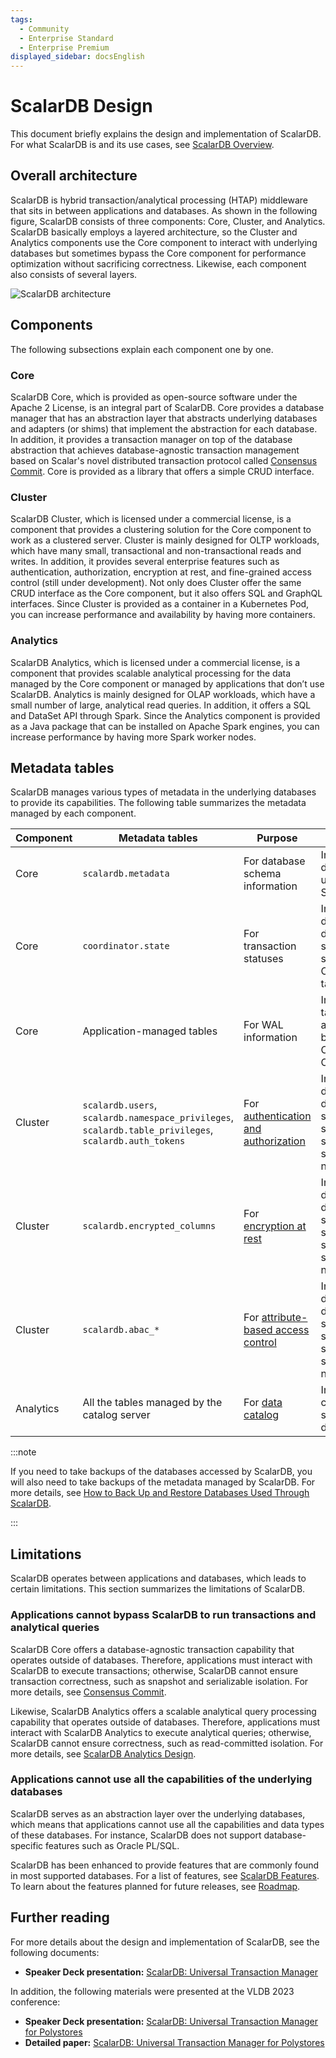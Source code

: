 ```yaml
---
tags:
  - Community
  - Enterprise Standard
  - Enterprise Premium
displayed_sidebar: docsEnglish
---
```


# ScalarDB Design

This document briefly explains the design and implementation of ScalarDB. For what ScalarDB is and its use cases, see [ScalarDB Overview](./overview.mdx).

## Overall architecture

ScalarDB is hybrid transaction/analytical processing (HTAP) middleware that sits in between applications and databases. As shown in the following figure, ScalarDB consists of three components: Core, Cluster, and Analytics. ScalarDB basically employs a layered architecture, so the Cluster and Analytics components use the Core component to interact with underlying databases but sometimes bypass the Core component for performance optimization without sacrificing correctness. Likewise, each component also consists of several layers. 

![ScalarDB architecture](images/scalardb-architecture.png)

## Components

The following subsections explain each component one by one.

### Core

ScalarDB Core, which is provided as open-source software under the Apache 2 License, is an integral part of ScalarDB. Core provides a database manager that has an abstraction layer that abstracts underlying databases and adapters (or shims) that implement the abstraction for each database. In addition, it provides a transaction manager on top of the database abstraction that achieves database-agnostic transaction management based on Scalar's novel distributed transaction protocol called [Consensus Commit](./consensus-commit.mdx). Core is provided as a library that offers a simple CRUD interface.

### Cluster

ScalarDB Cluster, which is licensed under a commercial license, is a component that provides a clustering solution for the Core component to work as a clustered server. Cluster is mainly designed for OLTP workloads, which have many small, transactional and non-transactional reads and writes. In addition, it provides several enterprise features such as authentication, authorization, encryption at rest, and fine-grained access control (still under development). Not only does Cluster offer the same CRUD interface as the Core component, but it also offers SQL and GraphQL interfaces. Since Cluster is provided as a container in a Kubernetes Pod, you can increase performance and availability by having more containers.

### Analytics

ScalarDB Analytics, which is licensed under a commercial license, is a component that provides scalable analytical processing for the data managed by the Core component or managed by applications that don’t use ScalarDB. Analytics is mainly designed for OLAP workloads, which have a small number of large, analytical read queries. In addition, it offers a SQL and DataSet API through Spark. Since the Analytics component is provided as a Java package that can be installed on Apache Spark engines, you can increase performance by having more Spark worker nodes.

## Metadata tables

ScalarDB manages various types of metadata in the underlying databases to provide its capabilities. The following table summarizes the metadata managed by each component.

| Component | Metadata tables                                                                                        | Purpose                                                                               | Location                                                                    |
| --------- | ------------------------------------------------------------------------------------------------------ | ------------------------------------------------------------------------------------- | --------------------------------------------------------------------------- |
| Core      | `scalardb.metadata`                                                                                    | For database schema information                                                       | In all the databases under ScalarDB                                         |
| Core      | `coordinator.state`                                                                                    | For transaction statuses                                                              | In one designated database specified to store the Coordinator table         |
| Core      | Application-managed tables                                                                             | For WAL information                                                                   | In all the tables accessed by Consensus Commit                              |
| Cluster   | `scalardb.users`, `scalardb.namespace_privileges`, `scalardb.table_privileges`, `scalardb.auth_tokens` | For [authentication and authorization](./scalardb-cluster/scalardb-auth-with-sql.mdx) | In one designated database specified to store the scalardb system namespace |
| Cluster   | `scalardb.encrypted_columns`                                                                           | For [encryption at rest](./scalardb-cluster/encrypt-data-at-rest.mdx)                 | In one designated database specified to store the scalardb system namespace |
| Cluster   | `scalardb.abac_*`                                                                                      | For [attribute-based access control](./scalardb-cluster/authorize-with-abac.mdx)      | In one designated database specified to store the scalardb system namespace |
| Analytics | All the tables managed by the catalog server                                                           | For [data catalog](./scalardb-analytics/design.mdx#universal-data-catalog)            | In the catalog server database                                              |

:::note

If you need to take backups of the databases accessed by ScalarDB, you will also need to take backups of the metadata managed by ScalarDB. For more details, see [How to Back Up and Restore Databases Used Through ScalarDB](./backup-restore.mdx).

:::

## Limitations

ScalarDB operates between applications and databases, which leads to certain limitations. This section summarizes the limitations of ScalarDB.

### Applications cannot bypass ScalarDB to run transactions and analytical queries

ScalarDB Core offers a database-agnostic transaction capability that operates outside of databases. Therefore, applications must interact with ScalarDB to execute transactions; otherwise, ScalarDB cannot ensure transaction correctness, such as snapshot and serializable isolation. For more details, see [Consensus Commit](./consensus-commit.mdx).

Likewise, ScalarDB Analytics offers a scalable analytical query processing capability that operates outside of databases. Therefore, applications must interact with ScalarDB Analytics to execute analytical queries; otherwise, ScalarDB cannot ensure correctness, such as read-committed isolation. For more details, see [ScalarDB Analytics Design](./scalardb-analytics/design.mdx).

### Applications cannot use all the capabilities of the underlying databases

ScalarDB serves as an abstraction layer over the underlying databases, which means that applications cannot use all the capabilities and data types of these databases. For instance, ScalarDB does not support database-specific features such as Oracle PL/SQL.

ScalarDB has been enhanced to provide features that are commonly found in most supported databases. For a list of features, see [ScalarDB Features](./features.mdx). To learn about the features planned for future releases, see [Roadmap](./roadmap.mdx).

## Further reading

For more details about the design and implementation of ScalarDB, see the following documents:

- **Speaker Deck presentation:** [ScalarDB: Universal Transaction Manager](https://speakerdeck.com/scalar/scalar-db-universal-transaction-manager)

In addition, the following materials were presented at the VLDB 2023 conference:

- **Speaker Deck presentation:** [ScalarDB: Universal Transaction Manager for Polystores](https://speakerdeck.com/scalar/scalardb-universal-transaction-manager-for-polystores-vldb23)
- **Detailed paper:** [ScalarDB: Universal Transaction Manager for Polystores](https://www.vldb.org/pvldb/vol16/p3768-yamada.pdf)
